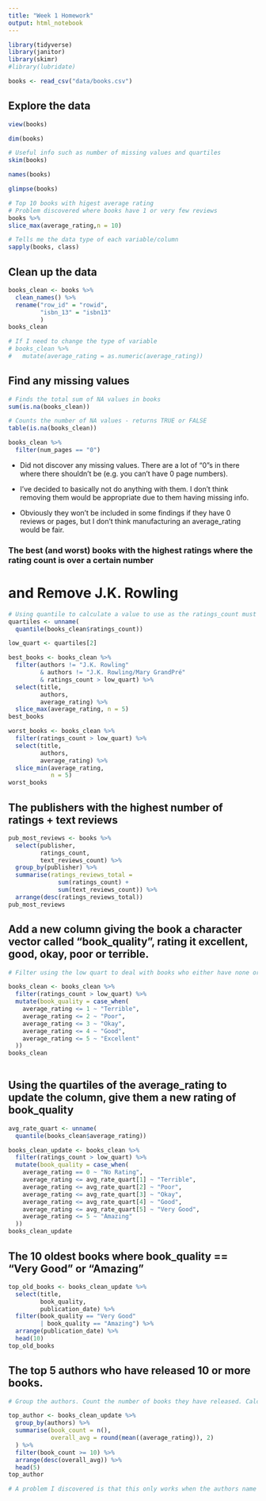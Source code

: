 ```yaml
---
title: "Week 1 Homework"
output: html_notebook
---
```


```r
library(tidyverse)
library(janitor)
library(skimr)
#library(lubridate)
```

```r
books <- read_csv("data/books.csv")
```

## Explore the data
```r
view(books)

dim(books)

# Useful info such as number of missing values and quartiles
skim(books)

names(books)

glimpse(books)

# Top 10 books with higest average rating
# Problem discovered where books have 1 or very few reviews 
books %>% 
slice_max(average_rating,n = 10)

# Tells me the data type of each variable/column
sapply(books, class)

```

## Clean up the data

```r
books_clean <- books %>% 
  clean_names() %>% 
  rename("row_id" = "rowid",
         "isbn_13" = "isbn13"
         )
books_clean

# If I need to change the type of variable
# books_clean %>%
#   mutate(average_rating = as.numeric(average_rating))
```


## Find any missing values

```r
# Finds the total sum of NA values in books
sum(is.na(books_clean))

# Counts the number of NA values - returns TRUE or FALSE
table(is.na(books_clean))

books_clean %>% 
  filter(num_pages == "0")
```
- Did not discover any missing values. There are a lot of "0"s in there where there shouldn't be (e.g. you can't have 0 page numbers).

- I've decided to basically not do anything with them. I don't think removing them would be appropriate due to them having missing info. 

- Obviously they won't be included in some findings if they have 0 reviews or pages, but I don't think manufacturing an average_rating would be fair.

### The best (and worst) books with the highest ratings where the rating count is over a certain number
# and Remove J.K. Rowling
```r

# Using quantile to calculate a value to use as the ratings_count must be above a certain number. 
quartiles <- unname(
  quantile(books_clean$ratings_count))

low_quart <- quartiles[2]

best_books <- books_clean %>% 
  filter(authors != "J.K. Rowling" 
         & authors != "J.K. Rowling/Mary GrandPré"
         & ratings_count > low_quart) %>% 
  select(title, 
         authors,
         average_rating) %>% 
  slice_max(average_rating, n = 5)
best_books

worst_books <- books_clean %>% 
  filter(ratings_count > low_quart) %>% 
  select(title, 
         authors, 
         average_rating) %>% 
  slice_min(average_rating, 
            n = 5)
worst_books
```

## The publishers with the highest number of ratings + text reviews

```r
pub_most_reviews <- books %>% 
  select(publisher,
         ratings_count,
         text_reviews_count) %>% 
  group_by(publisher) %>% 
  summarise(ratings_reviews_total =
              sum(ratings_count) + 
              sum(text_reviews_count)) %>%
  arrange(desc(ratings_reviews_total))
pub_most_reviews
```

## Add a new column giving the book a character vector called "book_quality", rating it excellent, good, okay, poor or terrible.

```r
# Filter using the low quart to deal with books who either have none or very few ratings - making their averages very low or high.

books_clean <- books_clean %>% 
  filter(ratings_count > low_quart) %>% 
  mutate(book_quality = case_when(
    average_rating <= 1 ~ "Terrible",
    average_rating <= 2 ~ "Poor",
    average_rating <= 3 ~ "Okay",
    average_rating <= 4 ~ "Good",
    average_rating <= 5 ~ "Excellent"
  ))
books_clean
  
```

## Using the quartiles of the average_rating to update the column, give them a new rating of book_quality
```r

avg_rate_quart <- unname(
  quantile(books_clean$average_rating))

books_clean_update <- books_clean %>% 
  filter(ratings_count > low_quart) %>% 
  mutate(book_quality = case_when(
    average_rating == 0 ~ "No Rating",
    average_rating <= avg_rate_quart[1] ~ "Terrible",
    average_rating <= avg_rate_quart[2] ~ "Poor",
    average_rating <= avg_rate_quart[3] ~ "Okay",
    average_rating <= avg_rate_quart[4] ~ "Good",
    average_rating <= avg_rate_quart[5] ~ "Very Good",
    average_rating <= 5 ~ "Amazing"
  )) 
books_clean_update
```

## The 10 oldest books where book_quality == "Very Good" or "Amazing"

```r

top_old_books <- books_clean_update %>% 
  select(title,
         book_quality,
         publication_date) %>% 
  filter(book_quality == "Very Good"
         | book_quality == "Amazing") %>% 
  arrange(publication_date) %>% 
  head(10)
top_old_books
```


## The top 5 authors who have released 10 or more books.

```r
# Group the authors. Count the number of books they have released. Calculate the mean of the average_rating of each of the authors books and round to 2 decimal places.

top_author <- books_clean_update %>% 
  group_by(authors) %>% 
  summarise(book_count = n(),
            overall_avg = round(mean((average_rating)), 2)
  ) %>%
  filter(book_count >= 10) %>% 
  arrange(desc(overall_avg)) %>% 
  head(5)
top_author

# A problem I discovered is that this only works when the authors name has been input exactly/correctly. This also does not calculate the sum of books written if an author has written books on their own but also collaborated.
```



